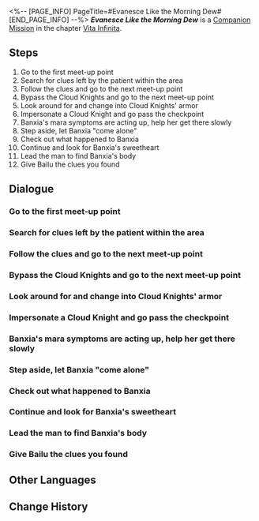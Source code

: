<%-- [PAGE_INFO]
PageTitle=#Evanesce Like the Morning Dew#
[END_PAGE_INFO] --%>
{{Stub|Dialogue.}}
{{Mission Infobox
|id            = 2020306
|title         = 
|image         = <!--Mission Evanesce Like the Morning Dew.png-->
|type          = Companion
|event_name    = 
|chapter       = Vita Infinita (Companion Mission Chapter)
|requirements  = 
|summary       = <!--official mission summary from Fate's Atlas-->
|characters    = Bailu; Banxia; Cloud Knights Soldier; Liangmu; Man; Trailblazer; Xueyi
|startLocation = [[The Xianzhou Luofu]] - [[<!--starting area-->]]
|world         = The Xianzhou Luofu
|area          = <!--starting area-->
|prev          = 
|next          = 
|rewards       = 
}}
'''''Evanesce Like the Morning Dew''''' is a [[Companion Mission]] in the chapter [[Vita Infinita (Companion Mission Chapter)|Vita Infinita]].

==Steps==
# Go to the first meet-up point
# Search for clues left by the patient within the area
# Follow the clues and go to the next meet-up point
# Bypass the Cloud Knights and go to the next meet-up point
# Look around for and change into Cloud Knights' armor
# Impersonate a Cloud Knight and go pass the checkpoint
# Banxia's mara symptoms are acting up, help her get there slowly
# Step aside, let Banxia "come alone"
# Check out what happened to Banxia
# Continue and look for Banxia's sweetheart
# Lead the man to find Banxia's body
# Give Bailu the clues you found

<!--
==Gameplay Notes==

--><!--
==Trial Character==

-->
==Dialogue==
{{Stub Dialogue}}
{{Dialogue Start}}
:{{tx}}
{{Dialogue End}}

===Go to the first meet-up point===
{{Mission Description|type=companion|location=<!--to be added-->|update|One is an obsessed nurse, and the other a patient seeking medicine. She bumped into him too many times to say that it isn't destiny. Help Banxia treat her sweetheart and put this saga to rest.<br />Find the Outworlder wanted by the Disciples of Sanctus Medicus. Hopefully he's hanging on.}}
{{Dialogue Start}}
:{{tx}}
{{Dialogue End}}

===Search for clues left by the patient within the area===
{{Mission Description|type=companion|location=<!--to be added-->|update|As the journey goes on, Banxia's Mara-struck symptoms begin to emerge. Her sweetheart is nowhere to be seen, maybe clues can be found nearby.<br />Maybe that person got into some trouble, both the Cloud Knights and Disciples of Sanctus Medicus would never let him off the hook.}}
{{Dialogue Start}}
:{{tx}}
{{Dialogue End}}

===Follow the clues and go to the next meet-up point===
{{Mission Description|type=companion|location=<!--to be added-->|update|One is an obsessed nurse, and the other a patient seeking medicine. She bumped into him too many times to say that it isn't destiny. Meet up with him at the next location.<br />There are more and more Disciples of Sanctus Medicus around, be careful.}}
{{Dialogue Start}}
:{{tx}}
{{Dialogue End}}

===Bypass the Cloud Knights and go to the next meet-up point===
{{Mission Description|type=companion|location=<!--to be added-->|update|You got misidentified as a lost citizen by the Ten-Lords Commission, fortunately Banxia's Mara-struck symptoms were not exposed. Move on.<br />Banxia is on her last straw, but she should still have a chance to see her loved one a final time.}}
{{Dialogue Start}}
:{{tx}}
{{Dialogue End}}

===Look around for and change into Cloud Knights' armor===
{{Mission Description|type=companion|location=<!--to be added-->|update|It's not the greatest idea, but it's an idea. Go look for Cloud Knights' equipment.<br />The armor is tightly sealed, no one would be able to tell the species and gender expression of an individual wearing them, what a find.}}
{{Dialogue Start}}
:{{tx}}
{{Dialogue End}}

===Impersonate a Cloud Knight and go pass the checkpoint===
{{Dialogue Start}}
:{{tx}}
{{Dialogue End}}

===Banxia's mara symptoms are acting up, help her get there slowly===
{{Mission Description|type=companion|location=<!--to be added-->|update|Banxia seems to be at her limits, but you understand clearly that she shouldn't stop now. Hopefully her sweetheart is there waiting for her.<br />Based on your limited experience, not many can keep their sanity intact like Banxia at this stage.}}
{{Dialogue Start}}
:{{tx}}
{{Dialogue End}}

===Step aside, let Banxia "come alone"===
{{Mission Description|type=companion|location=<!--to be added-->|update|You reach the destination, but the cautious Liangmu insists to have Banxia "come alone," so you should step aside for a while.<br />There's no time to argue about it, so just trust Banxia for this.}}
{{Dialogue Start}}
:{{tx}}
{{Dialogue End}}

===Check out what happened to Banxia===
{{Mission Description|type=companion|location=<!--to be added-->|update|You hear cries for help, it was a man's voice. Go and help him out.<br />Is that man Banxia's lover, Liangmu?}}
{{Dialogue Start}}
:{{tx}}
{{Dialogue End}}

===Continue and look for Banxia's sweetheart===
{{Mission Description|type=companion|location=<!--to be added-->|update|No matter what, the goal of your trip is to complete your deal with Banxia &mdash; having Bailu cure Banxia's lover. Go look for him.<br />He might have left because he was scared of the Mara-struck monsters, but this will cause him lifelong regret.}}
{{Dialogue Start}}
:{{tx}}
{{Dialogue End}}

===Lead the man to find Banxia's body===
{{Mission Description|type=companion|location=<!--to be added-->|update|Evidently, Liangmu didn't know the Mara-struck soldier was Banxia, but he was still eager to return to her side.<br />You don't know the story between them, but at least this tells you he was a loyal person...}}
{{Dialogue Start}}
:{{tx}}
{{Dialogue End}}

===Give Bailu the clues you found===
{{Mission Description|type=companion|location=<!--to be added-->|update|You found a notebook. Give it to Bailu, then formulate a plan.<br />It looks like Banxia's sweetheart was tracked by the Disciples of Sanctus Medicus and had to switch location.}}
{{Dialogue Start}}
:{{tx}}
{{Dialogue End}}

==Other Languages==
{{Other Languages
|en   = Evanesce Like the Morning Dew
|zhs  = 譬如朝露
|zht  = 譬如朝露
|ja   = 譬えば朝露の如く
|ko   = 아침 이슬처럼
|es   = Como el rocío de la mañana
|fr   = Évanescence de la rosée du matin
|ru   = Словно утренняя роса
|th   = เสมือนน้ำค้างยามรุ่งอรุณ
|vi   = Ví Như Sương Mai
|de   = Wie der Morgentau
|id   = Bagaikan Embun Fajar
|pt   = Dissipar Como o Orvalho da Manhã
}}

==Change History==
{{Change History|1.1}}
